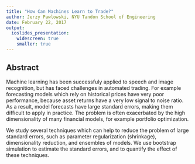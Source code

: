 ```yaml
---
title: "How Can Machines Learn to Trade?"
author: Jerzy Pawlowski, NYU Tandon School of Engineering
date: February 22, 2017
output: 
  ioslides_presentation:
    widescreen: true
    smaller: true
---
```


## Abstract {.smaller}  

Machine learning has been successfuly applied to speech and image recognition, but has faced challenges in automated trading.  For example forecasting models which rely on historical prices have very poor performance, because asset returns have a very low signal to noise ratio.  As a result, model forecasts have large standard errors, making them difficult to apply in practice.  The problem is often exacerbated by the high dimensionality of many financial models, for example portfolio optimization.

We study several techniques which can help to reduce the problem of large standard errors, such as parameter regularization (shrinkage), dimensionality reduction, and ensembles of models.  We use bootstrap simulation to estimate the standard errors, and to quantify the effect of these techniques. 
